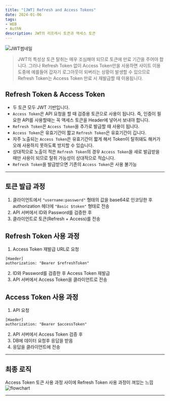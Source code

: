 ```yaml
---
title: "[JWT] Refresh and Access Tokens"
date: 2024-01-06
tags: 
- WEB
- AuthN
description: JWT의 리프레시 토큰과 액세스 토큰
---
```


![JWT썸네일](/images/thumbnails/jwt.png)
> JWT의 특성상 토큰 탈취는 매우 조심해야 되므로 토큰에 만료 기간을 주어야 합니다. 그러나 Refresh Token 없이
Access Token만을 사용하면 사이트 이용 도중에 예를들어 갑자기 로그아웃이 되버리는 상황이 발생할 수 있으므로 Refresh Token는 Access Token 만료 시 재발급할 때 이용됩니다.
 
 ## Refresh Token & Access Token
 - 두 토큰 모두 JWT 기반입니다.
 - `Access Token`은 API 요청을 할 때 검증용 토큰으로 사용이 됩니다. 즉, 인증이 필요한 API를 사용할때는 꼭 액세스 토큰을
 Header에 넣어서 보내야 합니다.
 - `Refresh Token`은 `Access Token`을 추가로 발급할 때 사용이 됩니다.
 - `Access Token`은 유효기간이 짧고 `Refresh Token`은 유효기간이 깁니다.
 - 자주 노출되는 `Access Token`은 유효기간이 짧게 해서 Token이 탈취돼도 해커가 오래 사용하지 못하도록 
 방지할 수 있습니다.
 - 상대적으로 노출이 적은 `Refresh Token`의 경우 `Access Token`을 새로 발급받을 때만 사용이 되므로 탈취 가능성이 상대적으로 적습니다.
- `Refresh Token`을 발급받으면 기존의 `Access Token`은 사용 불가능
***
## 토큰 발급 과정

1. 클라이언트에서 `"username:password"` 형태의 값을 base64로 인코딩한 후 authorization 헤더에 `"Basic $token"` 형태로 전송
2. API 서버에서 ID와 Password를 검증한 후
3. 클라이언트로 토큰(Refresh + Access)를 전송

## Refresh Token 사용 과정
1. Access Token 재발급 URL로 요청
```
[Haeder]
authorization: "Bearer $refreshToken"
```
2. ID와 Password를 검증한 후 Access Token 재발급
3. API 서버에서 Access Token을 클라이언트로 전송

## Access Token 사용 과정
1. API 요청
```
[Haeder]
authorization: "Bearer $accessToken"
```
2. API 서버에서 Access Token 검증 후
3. DB에 데이터 요청후 응답을 받음
4. 응답을 클라이언트에 전송
***
## 최종 로직
Access Token 토큰 사용 과정 사이에 Refresh Token 사용 과정이 껴있는 느낌
![flowchart](https://github.com/Jeong-Je/my-tech-blog/assets/131790445/e70dc78c-a4df-443e-b71a-14b329342c48)

***